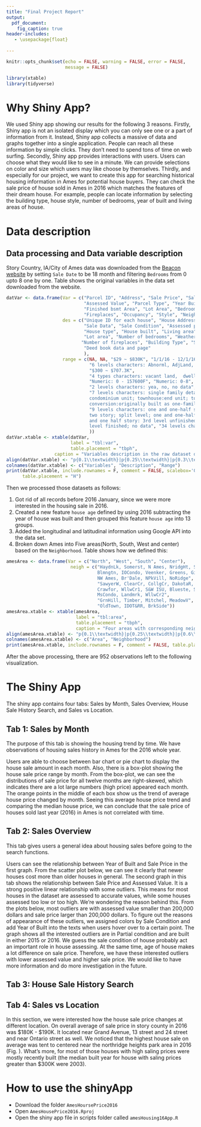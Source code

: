 ```yaml
---
title: "Final Project Report"
output: 
  pdf_document:
    fig_caption: true
header-includes:
   - \usepackage{float}
 
---
```

```r
knitr::opts_chunk$set(echo = FALSE, warning = FALSE, error = FALSE, 
                      message = FALSE)
```

```r
library(xtable)
library(tidyverse)
```
# Why Shiny App?

We used Shiny app showing our results for the following 3 reasons. 
Firstly, Shiny app is not an isolated display which you can only see one or a part of information from it. Instead, Shiny app collects a massive of data and graphs together into a single application. People can reach all these information by simple clicks. 
They don't need to spend tons of time on web surfing. 
Secondly, Shiny app provides interactions with users. Users can choose what they 
would like to see in a minute. We can provide selections on color and size which 
users may like choose by themselves. 
Thirdly, and especially for our project, we want to create this app for searching historical housing information in Ames for potential house buyers. They can check the sale price of house sold in Ames in 2016 which matches the features of their dream house. For example, people can locate information by selecting the building type, house style, number of bedrooms, year of built and living areas of house.


# Data description  
## Data processing and Data variable description 
Story Country,  IA/City of Ames data was downloaded from the [Beacon website](https://beacon.schneidercorp.com/Application.aspx?AppID=165&LayerID=2145&PageTypeID=2&PageID=1279&KeyValue=0916402205) by setting `Sale Date` to be 18 month and filtering `Bedrooms` 
from 0 upto 8 one by one. Table \ref{tbl:var} shows the original variables in the 
data set downloaded from the website. 

```r
datVar <- data.frame(Var = c("Parcel ID", "Address", "Sale Price", "Sale Date", "Sale Condition", 
                             "Assessed Value", "Parcel Type", "Year Built","Total Living Area",
                             "Finished bsmt Area", "Lot Area", "Bedrooms", "Central Air",
                             "Fireplaces", "Occupancy", "Style", "Neighborhood","INSTRUMENTNUMBER" ),
                     des = c("Unique ID for each house", "House Address", "House Price in dollars", 
                             "Sale Data", "Sale Condition", "Assessed price", 
                             "House type", "House built", "Living area", "Finished basement area",
                             "Lot area", "Number of bedrooms", "Weather the house has central Air",
                            "Number of fireplaces", "Building Type", "Style", "Neighborhood near the house",
                             "Deed book data and page"
                             ),
                     range = c(NA, NA, "$29 ~ $830K", "1/1/16 - 12/1/16", 
                               "6 levels characters: Abnorml, AdjLand, Alloca, Family, Normal, Partial",
                               "$300 ~ $707.3K", 
                               "4 types characters: vacant land,  dwelling and interior lot, condominium unit building and interior lot, single-family dwelling", NA, "Numeric: 0 - 4615F", "Numeric: 0 - 2114F", 
                               "Numeric: 0 - 157600F", "Numeric: 0-8", 
                               "2 levels characters: yea, no, no data", "0 - 3",
                               "7 levels characters: single family detached(includes detached townhouses; 
                               condominium unit; townhouse:end unit; townhouse:inner unit; two-family 
                               conversion:originally built as one-family dwelling; duplex; no data",
                               "9 levels characters: one and one-half story: 2nd level finished; one story; split foyer
                               two story; split level; one and one-half story: 2nd level unifnished two 
                               and one half story: 3rd level unfinished; two and one-half story:3rd 
                               level finished; no data", "34 levels characters", "Numeric numbers"
                               ))
datVar.xtable <- xtable(datVar, 
                        label = "tbl:var",
                        table.placement = "tbph",
                  caption = "Variables description in the raw dataset downloaded from website")
align(datVar.xtable) <- "p{0.1\\textwidth}|p{0.25\\textwidth}|p{0.3\\textwidth}|p{0.45\\textwidth}|"
colnames(datVar.xtable) <- c("Variables", "Description", "Range")
print(datVar.xtable, include.rownames = F, comment = FALSE, scalebox='0.75',
      table.placement = "H")
```

Then we processed those datasets as follows:

  1. Got rid of all records before 2016 January, since we were more interested in the housing sale in 2016.
  2. Created a new feature `house age` defined by using 2016 subtracting the year of house was built and then grouped this feature `house age`  into 13 groups. 
  3. Added the longitudinal and latitudinal information using Google API into the data set.
  4. Broken down Ames into Five areas(North, South, West and center) based on
  the `Neighborhood`. Table \ref{tbl:area} shows how we defined this: 
```r
amesArea <- data.frame(Var = c("North", "West", "South", "Center"),
                        neigh = c("HaydnLk, Somerst, N Ames, NridgHt, StoneBr,
                                  Blmngtn, IOCondo, Veenker, Greens, Gilbert,
                                  NW Ames, Br'Dale, NPkVill, NoRidge",
                                  "SawyerW, ClearCr, CollgCr, DakotaR,  Edwards,
                                  Crawfor, WllwCr1, S&W ISU, Blueste, Sawyer,
                                  MsCondo, Landmrk, WllwCr2",
                                  "GrnHill, Timber, Mitchel, MeadowV",
                                  "OldTown, IDOT&RR, BrkSide"))
amesArea.xtable <- xtable(amesArea, 
                          label = "tbl:area",
                          table.placement = "tbph",
                          caption = "Four areas with corresponding neighborhood")
align(amesArea.xtable) <- "p{0.1\\textwidth}|p{0.25\\textwidth}|p{0.6\\textwidth}|"
colnames(amesArea.xtable) <- c("Area", "Neighborhood")
print(amesArea.xtable, include.rownames = F, comment = FALSE, table.placement = "H")
```
After the above processing, there are 952 observations left to the following visualization. 


# The Shiny App

The shiny app contains four tabs: Sales by Month, Sales Overview, House Sale History Search, and Sales vs Location.

## Tab 1: Sales by Month

The purpose of this tab is showing the housing trend by time. We have observations of housing sales history in Ames for the 2016 whole year. 

Users are able to choose between bar chart or pie chart to display the house sale amount in each month. Also, there is a box-plot showing the house sale price range by month. From the box-plot, we can see the distributions of sale price for all twelve months are right-skewed, which indicates there are a lot large numbers (high price) appeared each month. The orange points in the middle of each box show us the trend of average house price changed by month. Seeing this average house price trend and comparing the median house price, we can conclude that the sale price of houses sold last year (2016) in Ames is not correlated with time.

\begin{figure}[htbp]
  \centering
  \includegraphics[height=3in]{./figs/bar.png}
  \caption{Sale Amount by month in 2016}
  \label{fig:bar}
\end{figure}
\begin{figure}[htbp]
  \centering
  \includegraphics[height=3in]{./figs/boxplot.png}
  \caption{Price Range by month in 2016. Orange points are average price in each month}
  \label{fig:boxplot}
\end{figure}

## Tab 2: Sales Overview

This tab gives users a general idea about housing sales before going to the search functions.

Users can see the relationship between Year of Built and Sale Price in the first graph. From the scatter plot below, we can see it clearly that newer houses cost more than older houses in general.
\begin{figure}[htbp]
  \centering
  \includegraphics[height=3in]{./figs/yearofbuilt.png}
  \caption{Sale Price by Year of Built}
  \label{fig:yearofbuilt}
\end{figure}
The second graph in this tab shows the relationship between Sale Price and Assessed Value. It is a strong positive linear relationship with some outliers. This means for most houses in the dataset are assessed to accurate values, while some houses assessed too low or too high. We're wondering the reason behind this. From the plots below, most outliers are with assessed value smaller than 200,000 dollars and sale price larger than 200,000 dollars. To figure out the reasons of appearance of these outliers, we assigned colors by Sale Condition and add Year of Built into the texts when users hover over to a certain point. The graph shows all the interested outliers are in Partial condition and are built in either 2015 or 2016. We guess the sale condition of house probably act an important role in house assessing. At the same time, age of house makes a lot difference on sale price. Therefore, we have these interested outliers with lower assessed value and higher sale price. We would like to 
have more information and do more investigation in the future.
\begin{figure}[htbp]
  \centering
  \includegraphics[height=3in]{./figs/assessedvalue.png}
  \caption{Sale Price by Assessed Value}
  \label{fig:asessedvalue}
\end{figure}

## Tab 3: House Sale History Search



## Tab 4: Sales vs Location

In this section, we were interested how the house sale price changes at different 
location. On overall average of sale price in story county in 2016 was \$180K - \$190K. It located near Grand Avenue, 13 street and 24 street and near Ontario street as well. We noticed that the highest house sale on average was tent to centered near the northridge heights park area in 2016 (Fig. \ref{fig:price63}).
What's more, for most of those houses with high saling prices were mostly recently
built (the median built year for house with saling prices greater than \$300K were 2003).  

\begin{figure}[htbp]
  \centering
  \includegraphics[height=3in]{./figs/price63.png}
  \caption{House sale price in 2016. Red dots represents the price larger than \$300K while the purple dots denotes the average price around \$200K in 2016 in story county, IA.}
  \label{fig:price63}
\end{figure}

<!-- ## Sale time distribution   -->
<!-- ## House type distribution  -->

# How to use the shinyApp
* Download the folder `AmesHoursePrice2016`
* Open `AmesHousePrice2016.Rproj`
* Open the shiny app file in scripts folder called `amesHousing16App.R`

